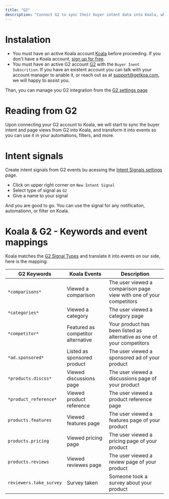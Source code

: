 ```yaml
---
title: "G2"
description: "Connect G2 to sync their buyer intent data into Koala, which you can use to trigger automations, filter accounts, and more."
---
```


# Instalation
 - You must have an active Koala account [Koala](https://app.getkoala.com)
before proceeding. If you don't have a Koala account,
[sign up for free](https://app.getkoala.com/signup).
 - You must have an active G2 account [G2](https://www.g2.com) with the `Buyer Inent Subscrition`. If you have an existent account you can talk
with your account manager to anable it, or reach out as at support@getkoa.com, we will happy to assist you.

Than, you can manage you G2 integration from the [G2 settings page](https://app.getkoala.com/goto/apps/g2)

# Reading from G2

Upon connecting your G2 account to Koala, we will start to sync the buyer intent and page views from G2 into Koala, and transform it into events so you can use it in your automations, filters, and more.

# Intent signals

Create intent signals from G2 events bu acessing the [Intent Signals settings](https://app.getkoala.com/goto/signals) page.

- Click on upper right corner on `New Intent Signal`
- Select type of signal as `G2`
- Give a name to your signal

And you are good to go. You can use the signal for any notificaiton, automationn, or filter on Koala.

# Koala & G2 - Keywords and event mappings

Koala matches the [G2 Signal Types](https://documentation.g2.com/docs/buyer-intent) and translate it into events on our side, here is the mapping:

| G2 Keywords | Koala Events | Description 
| --- | --- | --- |
| `*comparisons*` | Viewed a comparison | The user viewed a comparison page view with one of your competitors
| `*categories*` | Viewed a category | The user viewed a category page
| `*competitor*` | Featured as competitor alternative | Your product has been listed as alternative as one of your competitors
| `*ad.sponsored*`| Listed as sponsored product | The user viewed a sponsored ad of your product
| `*products.discss*` | Viewed discussions page | The user viewed a discussions page of your product
| `*product_reference*`| Viewed product reference | The user viewed a product reference page
| `products.features`| Viewed features page | The user viewed a features page of your product
| `products.pricing`| Viewed pricing page | The user viewed a pricing page of your product
| `products.reviews`| Viewed reviewes page | The user viewed a review page of your product
| `reviewers.take_survey`| Survey taken | Someone took a survey about your product


